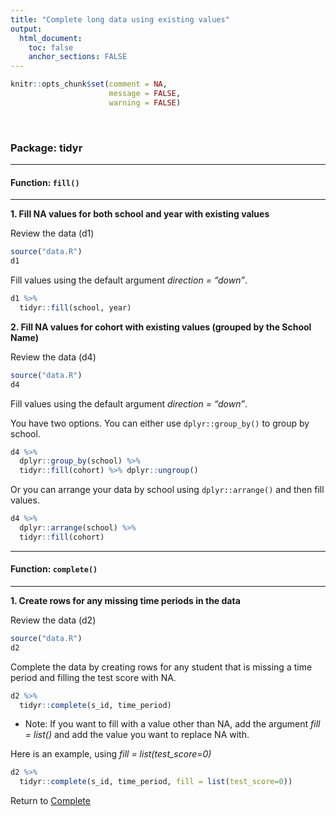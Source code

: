 ```yaml
---
title: "Complete long data using existing values"
output: 
  html_document:
    toc: false
    anchor_sections: FALSE
---
```


```r
knitr::opts_chunk$set(comment = NA,
                      message = FALSE,
                      warning = FALSE)
```

<br>

### Package: tidyr

---

#### Function: `fill()`

---

**1\. Fill NA values for both school and year with existing values**

Review the data (d1)

```r

source("data.R")
d1

```

Fill values using the default argument *direction = "down"*.

```r

d1 %>% 
  tidyr::fill(school, year)

```

**2\. Fill NA values for cohort with existing values (grouped by the School Name)**

Review the data (d4)

```r

source("data.R")
d4

```

Fill values using the default argument *direction = "down"*.

You have two options. You can either use `dplyr::group_by()` to group by school.

```r

d4 %>% 
  dplyr::group_by(school) %>% 
  tidyr::fill(cohort) %>% dplyr::ungroup()

```

Or you can arrange your data by school using `dplyr::arrange()` and then fill values.

```r

d4 %>% 
  dplyr::arrange(school) %>% 
  tidyr::fill(cohort)

```


---

#### Function: `complete()`

---

**1\. Create rows for any missing time periods in the data**

Review the data (d2)

```r

source("data.R")
d2

```

Complete the data by creating rows for any student that is missing a time period and filling the test score with NA.

```r

d2 %>% 
  tidyr::complete(s_id, time_period)

```

* Note: If you want to fill with a value other than NA, add the argument *fill = list()* and add the value you want to replace NA with. 

Here is an example, using *fill = list(test_score=0)*

```r

d2 %>% 
  tidyr::complete(s_id, time_period, fill = list(test_score=0))

```

Return to [Complete](https://github.com/Cghlewis/data-wrangling-functions/wiki/Complete)